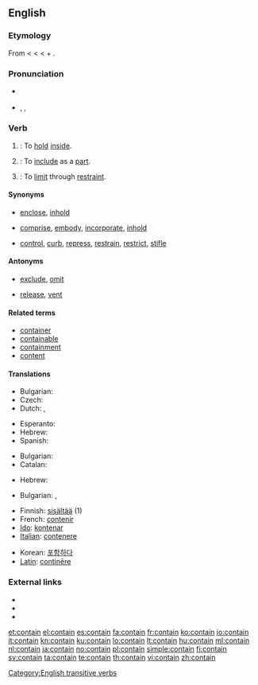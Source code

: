 ==English==

===Etymology===
From {{etyl|enm}} < {{etyl|fro}} {{term|lang=fro|contenir}} < {{etyl|la}} {{term|lang=la|continere||to hold or keep together, comprise, contain}} < {{term|lang=la|com-||together}} + {{term|lang=la|tenere||to hold}}.

===Pronunciation===
* {{a|Canada}}
*: {{audio|en-ca-contain.ogg|Audio (CA)}}
* {{a|US}} {{enPR|kən-tān'}}, {{IPA|/kənˈteɪn/}}, {{SAMPA|/k@n"teIn/}}
*: {{rhymes|eɪn}}

===Verb===
{{en-verb}}

# {{transitive}}: To [[hold]] [[inside]].
# {{transitive}}: To [[include]] as a [[part]].
# {{transitive}}: To [[limit]] through [[restraint]].

====Synonyms====
* {{sense|hold inside}} [[enclose]], [[inhold]]
* {{sense|include as part}} [[comprise]], [[embody]], [[incorporate]], [[inhold]]
* {{sense|limit by restraint}} [[control]], [[curb]], [[repress]], [[restrain]], [[restrict]], [[stifle]]

====Antonyms====
* {{sense|include as part}} [[exclude]], [[omit]]
* {{sense|limit by restraint}} [[release]], [[vent]]

====Related terms====
* [[container]]
* [[containable]]
* [[containment]]
* [[content]]

====Translations====
{{trans-top|To hold inside}}
* Bulgarian: {{t|bg|побирам}}
* Czech: {{t-|cs|obsahovat}}
* Dutch: {{t+|nl|inhouden}}, {{t+|nl|bevatten}}
{{trans-mid}}
* Esperanto: {{t-|eo|enhavi|xs=Esperanto}}
* Hebrew: {{t-|he|הכיל|tr=heikhíl}}
* Spanish: {{t-|es|contener}}
{{trans-bottom}}

{{trans-top|To include as a part}}
* Bulgarian: {{t|bg|съдържам}}
* Catalan: {{t+|ca|contenir}}
{{trans-mid}}
* Hebrew: {{t+|he|כלל|tr=kalál}}
{{trans-bottom}}

{{trans-top|To limit through restraint}}
* Bulgarian: {{t|bg|сдържам}},  {{t|bg|въздържам}}
{{trans-mid}}
{{trans-bottom}}

{{checktrans-top}}
* Finnish: [[sisältää]] (1)
* French: [[contenir]]
* [[Ido]]: [[kontenar]]
* [[Italian]]: [[contenere]]
{{trans-mid}}
* Korean: [[포함하다]]
* [[Latin]]: [[continere|continēre]]
{{trans-bottom}}

===External links===
* {{R:Webster 1913}}
* {{R:Century 1911}}
* {{R:OneLook}}

[[Category:English transitive verbs]]

[[et:contain]]
[[el:contain]]
[[es:contain]]
[[fa:contain]]
[[fr:contain]]
[[ko:contain]]
[[io:contain]]
[[it:contain]]
[[kn:contain]]
[[ku:contain]]
[[lo:contain]]
[[lt:contain]]
[[hu:contain]]
[[ml:contain]]
[[nl:contain]]
[[ja:contain]]
[[no:contain]]
[[pl:contain]]
[[simple:contain]]
[[fi:contain]]
[[sv:contain]]
[[ta:contain]]
[[te:contain]]
[[th:contain]]
[[vi:contain]]
[[zh:contain]]